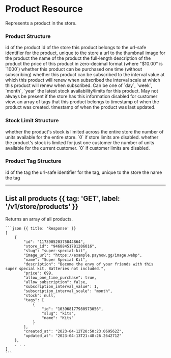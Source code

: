 
# Product Resource

Represents a product in the store.

### Product Structure

<Properties>
  <Property name="id" type="flake">
    id of the product
  </Property>
  <Property name="store_id" type="flake">
    id of the store this product belongs to
  </Property>
  <Property name="slug" type="string">
    the url-safe identifier for the product, unique to the store
  </Property>
  <Property name="image_url" type="?string">
    a url to the thumbnail image for the product
  </Property>
  <Property name="name" type="string">
    the name of the product
  </Property>
  <Property name="description" type="string">
    the full-length description of the product
  </Property>
  <Property name="price" type="integer">
    the price of this product in zero-decimal format (where "$10.00" is `1000`)
  </Property>
  <Property name="allow_one_time_purchase" type="boolean">
    whether this product can be purchased one time (without subscribing)
  </Property>
  <Property name="allow_subscription" type="boolean">
    whether this product can be subscribed to
  </Property>
  <Property name="subscription_interval_value" type="integer">
    the interval value at which this product will renew when subscribed
  </Property>
  <Property name="subscription_interval_scale" type="enum">
    the interval scale at which this product will renew when subscribed.
    Can be one of `day`, `week`, `month`, `year`
  </Property>
  <Property name="stock" type="?stock limit object">
    the latest stock availability/limits for this product.
    May not always be present if the store has this information disabled for customer view.
  </Property>
  <Property name="tags" type="product tag array">
    an array of tags that this product belongs to
  </Property>
  <Property name="created_at" type="timestamp">
    timestamp of when the product was created.
  </Property>
  <Property name="updated_at?" type="timestamp">
    timestamp of when the product was last updated.
  </Property>
</Properties>

### Stock Limit Structure

<Properties>
  <Property name="store_limited" type="boolean">
    whether the product's stock is limited across the entire store
  </Property>
  <Property name="store_available" type="integer">
    the number of units available for the entire store. `0` if store limits are disabled.
  </Property>
  <Property name="customer_limited" type="boolean">
    whether the product's stock is limited for just one customer
  </Property>
  <Property name="customer_available" type="integer">
    the number of units available for the current customer. `0` if customer limits are disabled.
  </Property>
</Properties>

### Product Tag Structure

<Properties>
  <Property name="id" type="flake">
    id of the tag
  </Property>
  <Property name="slug" type="string">
    the url-safe identifier for the tag, unique to the store
  </Property>
  <Property name="name" type="string">
    the name the tag
  </Property>
</Properties>

---

## List all products {{ tag: 'GET', label: '/v1/store/products' }}

<Row>
  <Col>
    Returns an array of all products.
  </Col>
  <Col sticky>
  
    ```json {{ title: 'Response' }}
    [
        {
            "id": "117390520375844864",
            "store_id": "94688451781206016",
            "slug": "super-special-kit",
            "image_url": "https://example.paynow.gg/image.webp",
            "name": "Super Special Kit",
            "description": "Become the envy of your friends with this super special kit. Batteries not included.",
            "price": 699,
            "allow_one_time_purchase": true,
            "allow_subscription": false,
            "subscription_interval_value": 1,
            "subscription_interval_scale": "month",
            "stock": null,
            "tags": [
                {
                    "id": "103968177980973056",
                    "slug": "kits",
                    "name": "Kits"
                }
            ],
            "created_at": "2023-04-12T20:50:23.069562Z",
            "updated_at": "2023-04-13T21:48:26.264271Z"
        },
        . . .
    ]
    ```
  </Col>
</Row>
